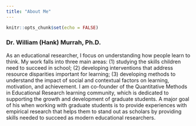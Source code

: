 ```yaml
---
title: "About Me"
---
```


```r
knitr::opts_chunk$set(echo = FALSE)
```

### Dr. William (Hank) Murrah, Ph.D.

As an educational researcher, I focus on understanding how people learn to think. My work falls into three main areas: (1) studying the skills children need to succeed in school; (2) developing interventions that address resource disparities important for learning; (3) developing methods to understand the impact of social and contextual factors on learning, motivation, and achievement. I am co-founder of the Quantitative Methods in Educational Research learning community, which is dedicated to supporting the growth and development of graduate students. A major goal of his when working with graduate students is to provide experiences with empirical research that helps them to stand out as scholars by providing skills needed to succeed as modern educational researchers.

